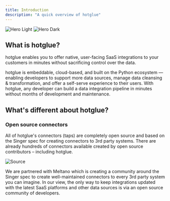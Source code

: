 ```yaml
---
title: Introduction
description: "A quick overview of hotglue"
---
```


<img
  className="block dark:hidden"
  src="/images/hero-light.png"
  alt="Hero Light"
/>
<img
  className="hidden dark:block"
  src="/images/hero-dark.png"
  alt="Hero Dark"
/>

## What is hotglue?

hotglue enables you to offer native, user-facing SaaS integrations to your customers in minutes without sacrificing control over the data.

hotglue is embeddable, cloud-based, and built on the Python ecosystem — enabling developers to support more data sources, manage data cleansing & transformation, and offer a self-serve experience to their users. With hotglue, any developer can build a data integration pipeline in minutes without months of development and maintenance.


## What's different about hotglue?

### Open source connectors

All of hotglue's connectors (taps) are completely open source and based on the Singer spec for creating connectors to 3rd party systems. There are already hundreds of connectors available created by open source contributors – including hotglue.

<img className="hidden dark:block" src="https://files.readme.io/5ad1733-sources.png" alt="Source" />

We are partnered with Meltano which is creating a community around the Singer spec to create well-maintained connectors to every 3rd party system you can imagine. In our view, the only way to keep integrations updated with the latest SaaS platforms and other data sources is via an open source community of developers.




